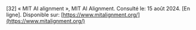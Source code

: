 \[32\]		« MIT AI alignment », MIT AI Alignment. Consulté le: 15 août 2024\. \[En ligne\]. Disponible sur: [https://www.mitalignment.org/](https://www.mitalignment.org/)